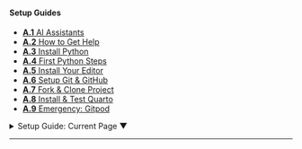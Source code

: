 ::: {.callout-note .fw-light}

#### Setup Guides

- [**A.1** AI Assistants](./01_creating_llm_accounts.qmd)
- [**A.2** How to Get Help](./02_how_to_get_help.qmd)
- [**A.3** Install Python](./03_installing_python.qmd)
- [**A.4** First Python Steps](./04_first_python_interaction.qmd)
- [**A.5** Install Your Editor](./05_installing_your_editor.qmd)
- [**A.6** Setup Git & GitHub](./06_setting_up_git_and_github.qmd)
- [**A.7** Fork & Clone Project](./07_forking_and_cloning.qmd)
- [**A.8** Install & Test Quarto](./08_installing_and_testing_quarto.qmd)
- [**A.9** Emergency: Gitpod](./09_alternative_gitpod_setup.qmd)

:::

```{=html}
<div class="page-navigation-container">

  <!-- Smart Breadcrumb Dropdown -->
  <div class="breadcrumb-container">
    <details class="breadcrumb-dropdown">
      <summary>
        <span class="breadcrumb-prefix">Setup Guide:</span>
        <span class="breadcrumb-current">Current Page</span>
        <span class="breadcrumb-caret">▼</span>
      </summary>
      <ul class="breadcrumb-list">
        <li><a href="./00_index.qmd">Welcome</a></li>
        <li><a href="./01_creating_llm_accounts.qmd">A.1 AI Assistants </a></li>
        <li><a href="./02_how_to_get_help.qmd">A.2 How to Get Help</a></li>
        <li><a href="./03_installing_python.qmd">A.3 Install Python</a></li>
        <li><a href="./04_first_python_interaction.qmd">A.4 First Python Steps</a></li>
        <li><a href="./05_installing_your_editor.qmd">A.5 Install Editor</a></li>
        <li><a href="./06_setting_up_git_and_github.qmd">A.6 Git & GitHub</a></li>
        <li><a href="./07_forking_and_cloning.qmd">A.7 Fork & Clone Project</a></li>
        <li><a href="./08_installing_and_testing_quarto.qmd">A.8 Install Quarto</a></li>
        <li><a href="./09_alternative_gitpod_setup.qmd">A.9 Emergency: Gitpod</a></li>
      </ul>
    </details>
  </div>

  <hr class="nav-divider">

  <!-- Prev/Next Buttons - Auto-generated by JavaScript -->
  <div class="navigation">
    <div class="nav-buttons">
      <div class="nav-left" id="nav-prev">
        <!-- Will be populated by JavaScript -->
      </div>
      <div class="nav-right" id="nav-next">
        <!-- Will be populated by JavaScript -->
      </div>
    </div>
  </div>

</div>

<script>
document.addEventListener('DOMContentLoaded', function() {
  // Navigation mapping for this section
  const pages = [
    { file: '00_index.qmd', title: 'Welcome' },
    { file: '01_creating_llm_accounts.qmd', title: 'A.1 AI Assistants' },
    { file: '02_how_to_get_help.qmd', title: 'A.2 How to Get Help' },
    { file: '03_installing_python.qmd', title: 'A.3 Install Python' },
    { file: '04_first_python_interaction.qmd', title: 'A.4 First Python Steps' },
    { file: '05_installing_your_editor.qmd', title: 'A.5 Install Editor' },
    { file: '06_setting_up_git_and_github.qmd', title: 'A.6 Git & GitHub' },
    { file: '07_forking_and_cloning.qmd', title: 'A.7 Fork & Clone Project' },
    { file: '08_installing_and_testing_quarto.qmd', title: 'A.8 Install Quarto' },
    { file: '09_alternative_gitpod_setup.qmd', title: 'A.9 Emergency: Gitpod' }
  ];
  
  // Get current page from URL
  const currentPath = window.location.pathname;
  const currentFile = currentPath.split('/').pop().replace('.html', '.qmd');
  
  // Find current page index
  const currentIndex = pages.findIndex(page => page.file === currentFile);
  
  if (currentIndex !== -1) {
    // Add previous button
    if (currentIndex > 0) {
      const prevPage = pages[currentIndex - 1];
      const prevHtml = prevPage.file.replace('.qmd', '.html');
      document.getElementById('nav-prev').innerHTML = 
        `<a href="./${prevHtml}" class="nav-button prev">← ${prevPage.title}</a>`;
    }
    
    // Add next button
    if (currentIndex < pages.length - 1) {
      const nextPage = pages[currentIndex + 1];
      const nextHtml = nextPage.file.replace('.qmd', '.html');
      document.getElementById('nav-next').innerHTML = 
        `<a href="./${nextHtml}" class="nav-button next">${nextPage.title} →</a>`;
    }
    
    // Update breadcrumb current page
    document.querySelector('.breadcrumb-current').textContent = pages[currentIndex].title;
  }
});
</script>
``` 